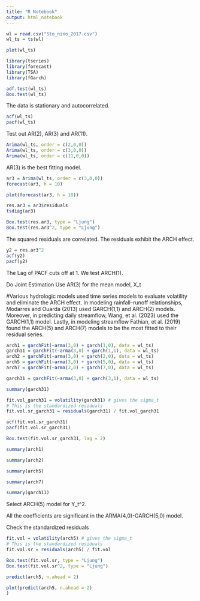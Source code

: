 ```yaml
---
title: "R Notebook"
output: html_notebook
---
```

```r
wl = read.csv("Sto_nino_2017.csv")
wl_ts = ts(wl)
```

```r
plot(wl_ts)
```
```r
library(tseries)
library(forecast)
library(TSA)
library(fGarch)
```

```r
adf.test(wl_ts)
Box.test(wl_ts)
```
The data is stationary and autocorrelated.

```r
acf(wl_ts)
pacf(wl_ts)
```
Test out AR(2), AR(3) and AR(11).

```r
Arima(wl_ts, order = c(2,0,0))
Arima(wl_ts, order = c(3,0,0))
Arima(wl_ts, order = c(11,0,0))
```

AR(3) is the best fitting model.

```r
ar3 = Arima(wl_ts, order = c(3,0,0))
forecast(ar3, h = 10)
```

```r
plot(forecast(ar3, h = 10))
```
```r
res.ar3 = ar3$residuals
tsdiag(ar3)
```
```r
Box.test(res.ar3, type = "Ljung")
Box.test(res.ar3^2, type = "Ljung")

```
The squared residuals are correlated. The residuals exhibit the ARCH effect.

```r
y2 = res.ar3^2
acf(y2)
pacf(y2)
```
The Lag of PACF cuts off at 1.
We test ARCH(1).

Do Joint Estimation 
Use AR(3) for the mean model, X_t

#Various hydrologic models used time series models to evaluate volatility and eliminate the ARCH effect. In modeling rainfall–runoff relationships, Modarres and Ouarda (2013) used GARCH(1,1) and ARCH(2) models. Moreover, in predicting daily streamflow, Wang, et al. (2023) used the GARCH(1,1) model. Lastly, in modeling streamflow Fathian, et al. (2019) found the ARCH(5) and ARCH(7) models to be the most fitted to their residual series.

```r
arch1 = garchFit(~arma(3,0) + garch(1,0), data = wl_ts)
garch11 = garchFit(~arma(3,0) + garch(1,1), data = wl_ts)
arch2 = garchFit(~arma(3,0) + garch(2,0), data = wl_ts)
arch5 = garchFit(~arma(3,0) + garch(5,0), data = wl_ts)
arch7 = garchFit(~arma(3,0) + garch(7,0), data = wl_ts)

```
```r
garch31 = garchFit(~arma(3,0) + garch(3,1), data = wl_ts)
```
```r
summary(garch31)
```

```r

fit.vol_garch31 = volatility(garch31) # gives the sigma_t
# This is the standardized residuals
fit.vol.sr_garch31 = residuals(garch31) / fit.vol_garch31

acf(fit.vol.sr_garch31)
pacf(fit.vol.sr_garch31)
```
```r
Box.test(fit.vol.sr_garch31, lag = 2)
```

```r
summary(arch1)
```
```r
summary(arch2)
```

```r
summary(arch5)
```

```r
summary(arch7)
```

```r
summary(garch11)
```


Select ARCH(5) model for Y_t^2.

All the coefficients are significant in the ARMA(4,0)-GARCH(5,0) model. 


Check the standardized residuals
```r
fit.vol = volatility(arch5) # gives the sigma_t
# This is the standardized residuals
fit.vol.sr = residuals(arch5) / fit.vol
```

```r
Box.test(fit.vol.sr, type = "Ljung")
Box.test(fit.vol.sr^2, type = "Ljung")
```
```r
predict(arch5, n.ahead = 2)
```
```r
plot(predict(arch5, n.ahead = 2)
)
```

